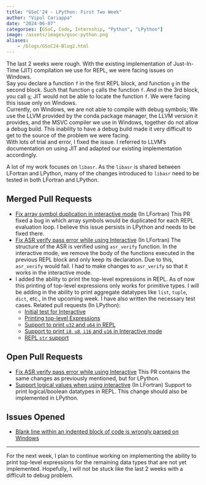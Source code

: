 ```yaml
---
title: "GSoC'24 - LPython: First Two Week"
author: "Vipul Cariappa"
date: "2024-06-07"
categories: [GSoC, Code, Internship, "Python", "LPython"]
image: /assets/images/gsoc-python.png
aliases:
    - /blogs/GSoC24-Blog2.html
---
```



The last 2 weeks were rough. With the existing implementation of Just-In-Time (JIT) compilation we use for REPL, we were facing issues on Windows.<br>
Say you declare a function `f` in the first REPL block, and function `g` in the second block. Such that function `g` calls the function `f`. And in the 3rd block, you call `g`; JIT would not be able to locate the function `f`. We were facing this issue only on Windows.<br>
Currently, on Windows, we are not able to compile with debug symbols; We use the LLVM provided by the conda package manager, the LLVM version it provides, and the MSVC compiler we use in Windows, together do not allow a debug build. This inability to have a debug build made it very difficult to get to the source of the problem we were facing.<br>
With lots of trial and error, I fixed the issue. I referred to LLVM’s documentation on using JIT and adapted our existing implementation accordingly.<br>

A lot of my work focuses on `libasr`. As the `libasr` is shared between LFortran and LPython, many of the changes introduced to `libasr` need to be tested in both LFortran and LPython.

## Merged Pull Requests
- [Fix array symbol duplication in interactive mode](https://github.com/lfortran/lfortran/pull/4072) (In LFortran)
This PR fixed a bug in which array symbols would be duplicated for each REPL evaluation loop. I believe this issue persists in LPython and needs to be fixed there.
- [Fix ASR verify pass error while using Interactive](https://github.com/lfortran/lfortran/pull/4086) (In LFortran)
The structure of the ASR is verified using `asr_verify` function. In the interactive mode, we remove the body of the functions executed in the previous REPL block and only keep its declaration. Due to this, `asr_verify` would fail. I had to make changes to `asr_verify` so that it works in the interactive mode.
- I added the ability to print the top-level expressions in REPL. As of now this printing of top-level expressions only works for primitive types. I will be adding in the ability to print aggregate datatypes like `list`, `tuple`, `dict`, etc., in the upcoming week. I have also written the necessary test cases. Related pull requests (In LPython):
    - [Initial test for Interactive](https://github.com/lcompilers/lpython/pull/2713)
    - [Printing top-level Expressions](https://github.com/lcompilers/lpython/pull/2716)
    - [Support to print `u32` and `u64` in REPL](https://github.com/lcompilers/lpython/pull/2717)
    - [Support to print `i8`, `u8`, `i16` and `u16` in Interactive mode](https://github.com/lcompilers/lpython/pull/2719)
    - [REPL `str` support](https://github.com/lcompilers/lpython/pull/2724)

## Open Pull Requests
- [Fix ASR verify pass error while using Interactive](https://github.com/lcompilers/lpython/pull/2706)
This PR contains the same changes as previously mentioned, but for LPython.
- [Support logical values when using interactive](https://github.com/lfortran/lfortran/pull/4006) (In LFortran)
Support to print logical/boolean datatypes in REPL. This change should also be implemented in LPython.

## Issues Opened
- [Blank line within an indented block of code is wrongly parsed on Windows](https://github.com/lcompilers/lpython/issues/2725)

---

For the next week, I plan to continue working on implementing the ability to print top-level expressions for the remaining data types that are not yet implemented. Hopefully, I will not be stuck like the last 2 weeks with a difficult to debug problem.
